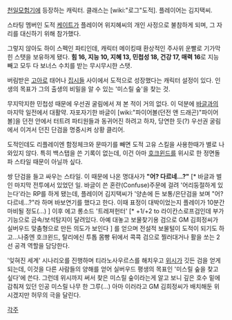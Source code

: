 [[천일모험기]]에 등장하는 캐릭터. 클래스는 [wiki:"로그"도적]. 플레이어는 김지택씨.

스타팅 멤버인 도적 [[케이트]]가 플레이어 위지혜씨의 개인 사정으로 불참하게 되며, 그 자리를 대신하기 위해 참가했다. 

그렇지 않아도 하이 스펙인 파티인데, 캐릭터 메이킹때 환상적인 주사위 운빨로 기가막힌 스탯을 보유하게 됐다. '''힘 16, 지능 10, 지혜 13, 민첩성 18, 건강 17, 매력 16'''로 지능 빼고 모두 다 보너스 수치를 받는 무시무시한 스탯. 

버림받은 [[고아]]로 태어나 [[집시]]들 사이에서 도적으로 성장했다는 캐릭터 설정이 있다. 인생의 목표가 그의 출생의 비밀을 알 수 있는 '미스릴 숲'을 찾는 것.


무지막지한 민첩성 때문에 우선권 굴림에서 져 본 적이 거의 없다. 이 덕분에 [[바글]]과의 마지막 일전에서 대활약. 자포자기한 바글이 [wiki:"파이어볼(던전 앤 드래곤)"파이어볼]을 던전 안에서 터트려 파티원들과 동귀어진 하려고 하자, 당연한 듯(?) 우선권 굴림에서 이겨서 던진 단검을 명중시켜 상황 클리어. 

도적인데도 리플레이엔 함정체크와 문따기를 빼면 도적 고유 스킬을 사용한때가 별로 나와있지 않다. 특히 백스탭을 쓴 기록이 없는데, 이건 아마 [[호크윈드]]를 위시로 한 정면돌파 스타일 때문이 아닐까 싶다.


쌍 단검을 들고 싸우는 스타일. 이 때문에 나온 명대사가 ''' "어? 다르네...?" ''' [* 바글과 벌인 마지막 전투에서 있었던 일. 바글이 쓴 혼란(Confuse)주문에 걸려 '어리둥절하게 있는다'라는 RP를 하게 됐는데, 플레이어 김지택씨가 '양손에 든 보통/은단검을 보며 "어? 다르네...?"라 하며 바보연기를 했다고 한다. 이때 표정이 대박이었는지 플레이가 10분간 마비될 정도(...) ] 이후 에고 롱소드 '트레져헌터' [* +1/+2 to 라이칸스로프검인데 부가기능으로 금속/보석탐지이 달려있다. 아예 대놓고 보물찾기용 검으로 GM 김희정씨가 실버우드 맞춤형으로 만든 의도가 보인다 ] 를 얻으며 전설적 보물털이 도적이 되기도 하고...나중엔 호크윈드, 탈리에신 투톱 몸빵 뒤에서 콕콕 검으로 찔러대거나 활을 쏘는 2선 공격 역할을 담당한다. 



'잊혀진 세계' 시나리오를 진행하며 티라노사우르스를 해치우고 [[위시]]가 깃든 검을 얻게 되는데, 이것을 다른 사람들의 양해를 얻어 실버우드 평생의 목표인 '미스릴 숲을 찾고 싶다'에 쓴다. 그런데 위시까지 써서 찾은 미스릴 숲이라는게 알고 보니 깊은 호수 밑에 감춰져 있던 인공 미스릴 나무 한 그루(...) 아마 이러라고 GM 김희정씨가 배치해둔 위시겠지만 허무의 극을 달린다. 



[[각주]]
